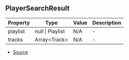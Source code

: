 ## PlayerSearchResult


| Property | Type | Value | Description |
| ----------- | ----------- | ----------- | ----------- |
| playlist | null \| Playlist | N/A | - |
| tracks | Array\<Track> | N/A | - |


- [Source](https://github.com/Androz2091/discord-player/blob/e6e6eb7/packages/discord-player/src/types/types.ts#L10)